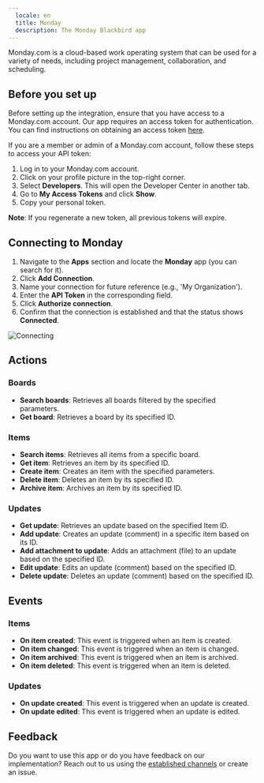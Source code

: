 ```yaml
---
  locale: en
  title: Monday
  description: The Monday Blackbird app
---
```


<LinkCard title="View on Github" target="_blank" href="https://github.com/bb-io/Monday" icon="github" />

Monday.com is a cloud-based work operating system that can be used for a variety of needs, including project management, collaboration, and scheduling.

## Before you set up

Before setting up the integration, ensure that you have access to a Monday.com account. Our app requires an access token for authentication. You can find instructions on obtaining an access token [here](https://developer.monday.com/api-reference/docs/authentication#developer-tab).

If you are a member or admin of a Monday.com account, follow these steps to access your API token:

1. Log in to your Monday.com account.
2. Click on your profile picture in the top-right corner.
3. Select **Developers**. This will open the Developer Center in another tab.
4. Go to **My Access Tokens** and click **Show**.
5. Copy your personal token.

**Note**: If you regenerate a new token, all previous tokens will expire.

## Connecting to Monday

1. Navigate to the **Apps** section and locate the **Monday** app (you can search for it).
2. Click **Add Connection**.
3. Name your connection for future reference (e.g., 'My Organization').
4. Enter the **API Token** in the corresponding field.
5. Click **Authorize connection**.
6. Confirm that the connection is established and that the status shows **Connected**.

![Connecting](https://raw.githubusercontent.com/bb-io/Monday/main/image/README/connecting.png)

## Actions

### Boards

- **Search boards**: Retrieves all boards filtered by the specified parameters.
- **Get board**: Retrieves a board by its specified ID.

### Items

- **Search items**: Retrieves all items from a specific board.
- **Get item**: Retrieves an item by its specified ID.
- **Create item**: Creates an item with the specified parameters.
- **Delete item**: Deletes an item by its specified ID.
- **Archive item**: Archives an item by its specified ID.

### Updates

- **Get update**: Retrieves an update based on the specified Item ID.
- **Add update**: Creates an update (comment) in a specific item based on its ID.
- **Add attachment to update**: Adds an attachment (file) to an update based on the specified ID.
- **Edit update**: Edits an update (comment) based on the specified ID.
- **Delete update**: Deletes an update (comment) based on the specified ID.

## Events

### Items

- **On item created**: This event is triggered when an item is created.
- **On item changed**: This event is triggered when an item is changed.
- **On item archived**: This event is triggered when an item is archived.
- **On item deleted**: This event is triggered when an item is deleted.

### Updates

- **On update created**: This event is triggered when an update is created.
- **On update edited**: This event is triggered when an update is edited.

## Feedback

Do you want to use this app or do you have feedback on our implementation? Reach out to us using the [established channels](https://www.blackbird.io/) or create an issue.

